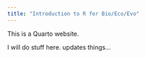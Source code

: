 ```yaml
---
title: "Introduction to R for Bio/Eco/Evo"
---
```


This is a Quarto website.

I will do stuff here. 
updates things...